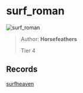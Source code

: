 
# surf_roman

![surf_roman](https://raw.githubusercontent.com/Sayt123/SurfMapPics/Maps-and-bonuses/csgo/surf_roman.jpg)

> Author: **Horsefeathers**
>
> Tier 4

## Records

[surfheaven](https://surfheaven.eu/map/surf_roman)
